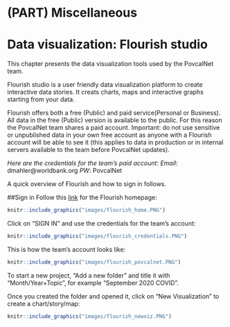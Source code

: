 # (PART) Miscellaneous {-}

# Data visualization: Flourish studio

This chapter presents the data visualization tools used by the PovcalNet team.

Flourish studio is a user friendly data visualization platform to create interactive data stories. It creats charts, maps and interactive graphs starting from your data. 

Flourish offers both a free (Public) and paid service(Personal or Business). All data in the free (Public) version is available to the public. For this reason the PovcalNet team shares a paid account. Important: do not use sensitive or unpublished data in your own free account as anyone with a Flourish account will be able to see it (this applies to data in production or in internal servers available to the team before PovcalNet updates). 

*Here are the credentials for the team's paid account:*
*Email*: dmahler@worldbank.org
*PW*: PovcalNet

A quick overview of Flourish and how to sign in follows.

##Sign in
Follow this [link](https://flourish.studio/) for the Flourish homepage:

```r
knitr::include_graphics("images/flourish_home.PNG") 
``` 
Click on "SIGN IN" and use the credentials for the team's account:
```r
knitr::include_graphics("images/flourish_credentials.PNG") 
``` 
This is how the team's account looks like:
```r
knitr::include_graphics("images/flourish_povcalnet.PNG") 
``` 
To start a new project, "Add a new folder" and title it with "Month/Year+Topic", for example "September 2020 COVID".

Once you created the folder and opened it, click on "New Visualization" to create a chart/story/map:
```r
knitr::include_graphics("images/flourish_newviz.PNG") 
``` 
